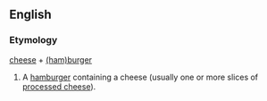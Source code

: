 ==English==
===Etymology===
[[cheese]] + [[hamburger|(ham)burger]]

#A [[hamburger]] containing a cheese (usually one or more slices of [[processed cheese]]).